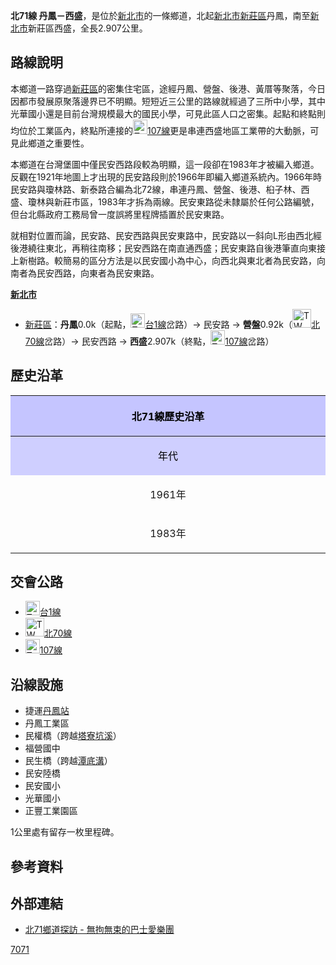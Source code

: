 {{Infobox TwRoad|
|Type=th
|Code=北71線
|Num=tp71
|Level=鄉道
|Name=民安路、民安西路
|Length=2.907
|Start=[[新北市|新北市]][[新莊區|新莊區]]丹鳳
|End=新北市新莊區西盛
|OldNum=[[File:TW_THWtp72.png|30px]]
|OldNumB=1961
|OldNumE=1982
}}
'''北71線 丹鳳－西盛'''，是位於[[新北市|新北市]]的一條鄉道，北起[[新北市|新北市]][[新莊區|新莊區]]丹鳳，南至[[新北市|新北市]]新莊區西盛，全長2.907公里。{{r|thb}}

== 路線說明 ==
本鄉道一路穿過[[新莊區|新莊區]]的密集住宅區，途經丹鳳、營盤、後港、黃厝等聚落，今日因都市發展原聚落邊界已不明顯。短短近三公里的路線就經過了三所中小學，其中光華國小還是目前台灣規模最大的國民小學{{r|school}}，可見此區人口之密集。起點和終點則均位於工業區內，終點所連接的[[File:TW_CHW107.svg|23px]][[縣道107號|107線]]更是串連西盛地區工業帶的大動脈，可見此鄉道之重要性。

本鄉道在台灣堡圖中僅民安西路段較為明顯{{r|oldmap}}，這一段卻在1983年才被編入鄉道。反觀在1921年地圖上才出現的民安路段{{r|oldmap}}則於1966年即編入鄉道系統內。1966年時民安路與瓊林路、新泰路合編為北72線，串連丹鳳、營盤、後港、桕子林、西盛、瓊林與新莊市區，1983年才拆為兩線。民安東路從未隸屬於任何公路編號，但台北縣政府工務局曾一度誤將里程牌插置於民安東路。

就相對位置而論，民安路、民安西路與民安東路中，民安路以一斜向L形由西北經後港繞往東北，再稍往南移；民安西路在南直通西盛；民安東路自後港筆直向東接上新樹路。較簡易的區分方法是以民安國小為中心，向西北與東北者為民安路，向南者為民安西路，向東者為民安東路。

;'''[[新北市|新北市]]'''
*[[新莊區|新莊區]]：'''丹鳳'''0.0k（起點，[[File:TW_PHW1.svg|23px]][[台1線|台1線]]岔路）→ 民安路 → '''營盤'''0.92k（[[File:TW_THWtp70.png|30px]][[北70線|北70線]]岔路）→ 民安西路 → '''西盛'''2.907k（終點，[[File:TW_CHW107.svg|23px]][[縣道107號|107線]]岔路）

== 歷史沿革 ==
{| class="wikitable" style="width: 100%"
! style="text-align:center; background:#C5C5FF; color:black" colspan=3 align=center | 北71線歷史沿革
|- 
! style="text-align:center; background:#CFCFFF; color:black" width="8%" | 年代 !! style="text-align:center; background:#D3D3FF; color:black" width="46%" | 本編號沿革 !! style="text-align:center; background:#D3D3FF; color:black" width="46%" | 本路線沿革
|- 
! 1961年{{r|gazette1966}}
| 貴子坑－新莊1.69km || 當時為[[File:TW_THWtp72.png|30px]]'''[[台北縣鄉道列表_(1966年)|北72線]]'''一部份
|-
! 1983年
| colspan=2| 原[[File:TW_THWtp71.png|30px]]'''北71線'''改編[[File:TW_THWtp72.png|30px]][[北72線|北72線]]，<br />原[[File:TW_THWtp72.png|30px]][[北72線|北72線]]由民安東路口拆為東、西兩部份，西段與民安西路合併編為新[[File:TW_THWtp71.png|30px]]'''北71線'''
|}

== 交會公路 ==
*[[File:TW_PHW1.svg|23px]][[台1線|台1線]]
*[[File:TW_THWtp70.png|30px]][[北70線|北70線]]
*[[File:TW_CHW107.svg|23px]][[縣道107號|107線]]

== 沿線設施 ==
*捷運[[丹鳳站|丹鳳站]]
*丹鳳工業區
*民權橋（跨越[[塔寮坑溪|塔寮坑溪]]）
*福營國中
*民生橋（跨越[[潭底溝|潭底溝]]）
*民安陸橋
*民安國小
*光華國小
*正豐工業園區
1公里處有留存一枚里程碑。

== 參考資料 ==
{{reflist|refs=

<ref name="thb">{{cite web |url=http://spreadsheets.google.com/pub?key=0Avc0r7dng8JrdFF0YmRlSEl1dWhxVmJtR2hwZDFmcFE&gid=0 |title=臺北縣鄉道公路路線表 |accessdate=2010-10-23 |date=2010-07-19 |publisher=公路總局 |archive-date=2014-04-20 |archive-url=https://web.archive.org/web/20140420112137/https://spreadsheets.google.com/pub?key=0Avc0r7dng8JrdFF0YmRlSEl1dWhxVmJtR2hwZDFmcFE&gid=0 |dead-url=yes }}</ref>

<ref name="school">{{cite web|url=http://www.edu.tw/files/bulletin/B0013/95%E8%87%B398%E5%AD%B8%E5%B9%B4%E5%BA%A6%E5%AD%B8%E7%94%9F%E6%95%B8%E6%9C%80%E5%A4%9A%E4%B9%8B10%E6%89%80%E5%9C%8B%E4%B8%AD%E3%80%81%E5%B0%8F.xls |title=95~98學年度學生人數最多之10所國中小統計表 |accessdate=2010-10-23}}</ref>

<ref name="oldmap">{{cite web |url=http://gissrv4.sinica.edu.tw/gis/twhgis.aspx |title=台灣百年歷史地圖 |accessdate=2010-10-23 |work=中央研究院人文社會科學研究中心地理資訊科學研究專題中心 |archive-date=2019-06-30 |archive-url=https://web.archive.org/web/20190630201431/http://gissrv4.sinica.edu.tw/gis/twhgis.aspx |dead-url=no }}</ref>

<ref name="gazette1966">{{cite web|url=http://gaz.ncl.edu.tw/detail.jsp?sysid=E0921514 |title=公告臺灣省縣鄉道及專用公路路線里程-{表}- |accessdate=2010-10-23 |date=1966-08-01 |work=政府公報資訊網 |publisher=臺灣省政府}}</ref>

}}

== 外部連結 ==
*[http://blog.yam.com/buslover/article/29219516 北71鄉道探訪 - 無拘無束的巴士愛樂團] {{Wayback|url=http://blog.yam.com/buslover/article/29219516 |date=20110404151017 }}

{{新北市鄉道}}
[[Category:新北市區道|7071]]